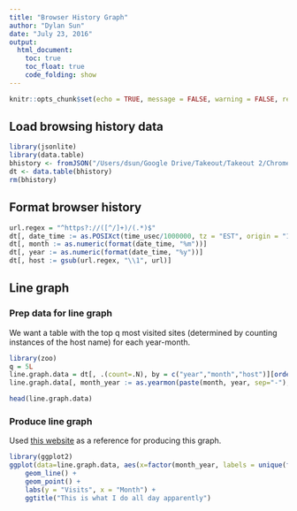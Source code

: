 ```yaml
---
title: "Browser History Graph"
author: "Dylan Sun"
date: "July 23, 2016"
output: 
  html_document:
    toc: true
    toc_float: true
    code_folding: show
---
```


```r
knitr::opts_chunk$set(echo = TRUE, message = FALSE, warning = FALSE, results = "hide")
```

## Load browsing history data

```r
library(jsonlite)
library(data.table)
bhistory <- fromJSON("/Users/dsun/Google Drive/Takeout/Takeout 2/Chrome/BrowserHistory.json")
dt <- data.table(bhistory)
rm(bhistory)
```

## Format browser history
```r
url.regex = "^https?://([^/]+)/(.*)$"
dt[, date_time := as.POSIXct(time_usec/1000000, tz = "EST", origin = "1970-01-01")]
dt[, month := as.numeric(format(date_time, "%m"))]
dt[, year := as.numeric(format(date_time, "%y"))]
dt[, host := gsub(url.regex, "\\1", url)]
```

## Line graph
### Prep data for line graph
We want a table with the top q most visited sites (determined by counting instances of the host name) for each year-month.
```r
library(zoo)
q = 5L
line.graph.data = dt[, .(count=.N), by = c("year","month","host")][order(year,month,-count)][, lapply(.SD, function(x) head(x, n=q)), by = c("year","month")]
line.graph.data[, month_year := as.yearmon(paste(month, year, sep="-"), "%m-%y")]
```
```r
head(line.graph.data)
```

### Produce line graph
Used [this website](http://www.cookbook-r.com/Graphs/Bar_and_line_graphs_(ggplot2)/) as a reference for producing this graph.
```r
library(ggplot2)
ggplot(data=line.graph.data, aes(x=factor(month_year, labels = unique(format(month_year, "%m-%y"))), y=count, group=host, color=host, label=host)) +
    geom_line() +
    geom_point() +
    labs(y = "Visits", x = "Month") + 
    ggtitle("This is what I do all day apparently")
```